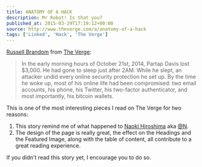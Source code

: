 ```yaml
---
title: ANATOMY OF A HACK
description: Mr Robot! Is that you?
published_at: 2015-03-29T17:19:12+00:00
source: http://www.theverge.com/a/anatomy-of-a-hack
tags: ['Linked', 'Hack', 'The Verge']
---
```


[Russell Brandom][1] from [The Verge][2]:

> In the early morning hours of October 21st, 2014, Partap Davis lost $3,000. He had gone to sleep just after 2AM. While he slept, an attacker undid every online security protection he set up. By the time he woke up, most of his online life had been compromised: two email accounts, his phone, his Twitter, his two-factor authenticator, and most importantly, his bitcoin wallets.

This is one of the most interesting pieces I read on The Verge for two reasons:

1. This story remind me of what happened to [Naoki Hiroshima][3] aka [@N][4].
2. The design of the page is really great, the effect on the Headings and the Featured Image, along with the table of content, all contribute to a great reading experience.

If you didn't read this story yet, I encourage you to do so.

[1]: https://twitter.com/russellbrandom
[2]: http://www.theverge.com/ 'The Verge'
[3]: https://medium.com/@N/how-i-lost-my-50-000-twitter-username-24eb09e026dd 'Naoki Hiroshima on Medium'
[4]: http://twitter.com/@N 'Naoki Hiroshima on Twitter'
